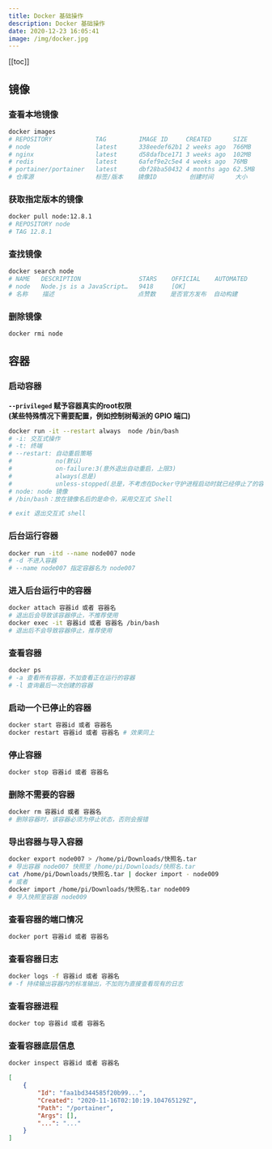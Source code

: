```yaml
---
title: Docker 基础操作
description: Docker 基础操作
date: 2020-12-23 16:05:41
image: /img/docker.jpg
---
```


[[toc]]

## 镜像

### 查看本地镜像

```bash
docker images
# REPOSITORY    		TAG    		IMAGE ID     CREATED      SIZE
# node          		latest 		338eedef62b1 2 weeks ago  766MB
# nginx         		latest 		d58dafbce171 3 weeks ago  102MB
# redis         		latest 		6afef9e2c5e4 4 weeks ago  76MB
# portainer/portainer   latest 		dbf28ba50432 4 months ago 62.5MB
# 仓库源				  标签/版本    镜像ID			创建时间	  大小
```

### 获取指定版本的镜像

```bash
docker pull node:12.8.1
# REPOSITORY node
# TAG 12.8.1
```

### 查找镜像

```bash
docker search node
# NAME   DESCRIPTION                STARS    OFFICIAL  	 AUTOMATED
# node   Node.js is a JavaScript…   9418     [OK]                
# 名称    描述						 点赞数    是否官方发布  自动构建
```

### 删除镜像

```bash
docker rmi node
```

## 容器

### 启动容器

<Alert type="info">**`--privileged` 赋予容器真实的root权限 <br/> (某些特殊情况下需要配置，例如控制树莓派的 GPIO 端口)**</Alert>

```bash
docker run -it --restart always  node /bin/bash
# -i: 交互式操作
# -t: 终端
# --restart: 自动重启策略
#            no(默认)
#            on-failure:3(意外退出自动重启，上限3)
#            always(总是)
#            unless-stopped(总是，不考虑在Docker守护进程启动时就已经停止了的容器)
# node: node 镜像
# /bin/bash：放在镜像名后的是命令，采用交互式 Shell

# exit 退出交互式 shell
```

### 后台运行容器

```bash
docker run -itd --name node007 node
# -d 不进入容器
# --name node007 指定容器名为 node007
```

### 进入后台运行中的容器

```bash
docker attach 容器id 或者 容器名
# 退出后会导致该容器停止，不推荐使用
docker exec -it 容器id 或者 容器名 /bin/bash
# 退出后不会导致容器停止，推荐使用
```

### 查看容器

```bash
docker ps
# -a 查看所有容器，不加查看正在运行的容器
# -l 查询最后一次创建的容器
```

### 启动一个已停止的容器

```bash
docker start 容器id 或者 容器名
docker restart 容器id 或者 容器名 # 效果同上
```

### 停止容器

```bash
docker stop 容器id 或者 容器名
```

### 删除不需要的容器

```bash
docker rm 容器id 或者 容器名
# 删除容器时，该容器必须为停止状态，否则会报错
```

### 导出容器与导入容器

```bash
docker export node007 > /home/pi/Downloads/快照名.tar
# 导出容器 node007 快照至 /home/pi/Downloads/快照名.tar
cat /home/pi/Downloads/快照名.tar | docker import - node009
# 或者
docker import /home/pi/Downloads/快照名.tar node009
# 导入快照至容器 node009
```

### 查看容器的端口情况

```bash
docker port 容器id 或者 容器名
```

### 查看容器日志

```bash
docker logs -f 容器id 或者 容器名
# -f 持续输出容器内的标准输出，不加则为直接查看现有的日志
```

### 查看容器进程

```bash
docker top 容器id 或者 容器名
```

### 查看容器底层信息

```bash
docker inspect 容器id 或者 容器名
```

```json
[
	{
		"Id": "faa1bd344585f20b99...",
		"Created": "2020-11-16T02:10:19.104765129Z",
		"Path": "/portainer",
		"Args": [],
		"...": "..."
	}
]
```
